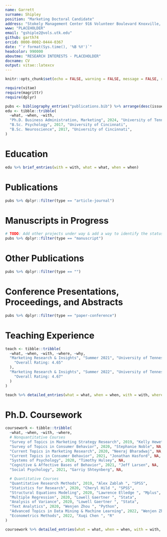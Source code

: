 ```yaml
---
name: Garrett
surname: Shipley
position: "Marketing Doctoral Candidate"
address: "Stokely Management Center 916 Volunteer Boulevard Knoxville, TN 37966-0530"
www: "PLACEHOLDER"
email: "gshiple2@vols.utk.edu"
github: garth74
orcid: 0000-0002-0444-0367
date: "`r format(Sys.time(), '%B %Y')`"
headcolor: 990000
aboutme: "RESEARCH INTERESTS - PLACEHOLDER"
docname: CV
output: vitae::latexcv
---
```


```r
knitr::opts_chunk$set(echo = FALSE, warning = FALSE, message = FALSE, root.dir = ".")

require(vitae)
require(magrittr)
require(dplyr)

pubs <- bibliography_entries("publications.bib") %>% arrange(desc(issued))
edu <- tibble::tribble(
  ~what, ~when, ~with,
  "Ph.D. Business Administration, Marketing", 2024, "University of Tennessee - Knoxville", # nolint
  "B.Sc. Psychology", 2017, "University of Cincinnati",
  "B.Sc. Neuroscience", 2017, "University of Cincinnati",
)
```

# Education

```r
edu %>% brief_entries(with = with, what = what, when = when)
```

# Publications

```r
pubs %>% dplyr::filter(type == "article-journal")
```

# Manuscripts in Progress

```r
# TODO: Add other projects under way & add a way to identify the status of the project (i.e., data collection phase, writing, etc.)
pubs %>% dplyr::filter(type == "manuscript")
```

# Other Publications

```r
pubs %>% dplyr::filter(type == "")
```

# Conference Presentations, Proceedings, and Abstracts

```r
pubs %>% dplyr::filter(type == "paper-conference")
```

\newpage

# Teaching Experience

```r
teach <- tibble::tribble(
  ~what, ~when, ~with, ~where, ~why,
  "Marketing Research & Insights", "Summer 2021", "University of Tennessee - Knoxville", NA, list(
    "Overall Rating: 4.65"
  ),
  "Marketing Research & Insights", "Summer 2022", "University of Tennessee - Knoxville", NA, list(
    "Overall Rating: 4.67"
  )
)

teach %>% detailed_entries(what = what, when = when, with = with, where = where, why = why)
```

\newpage

# Ph.D. Coursework

```r
coursework <- tibble::tribble(
  ~what, ~when, ~with, ~where,
  # Nonquantitative Courses
  "Survey of Topics in Marketing Strategy Research", 2019, "Kelly Hewett", NA,
  "Survey of Topics in Consumer Behavior", 2020, "Stephanie Noble", NA,
  "Current Topics in Marketing Research", 2020, "Neeraj Bharadwaj", NA,
  "Current Topics in Consumer Behavior", 2021, "Jonathan Hasford", NA,
  "Systems of Psychology", 2020, "Timothy Hulsey", NA,
  "Cognitive & Affective Bases of Behavior", 2021, "Jeff Larsen", NA,
  "Social Psychology", 2021, "Garriy Shteynberg", NA,

  # Quantitative Courses
  "Quantitative Research Methods", 2019, "Alex Zablah ", "SPSS",
  "Statistics for Research", 2020, "Cheryl Hild ", "SPSS",
  "Structural Equations Modeling", 2020, "Lawrence Elledge ", "Mplus",
  "Multiple Regression", 2020, "Lowell Gaertner ", "Stata",
  "Analysis of Variance", 2020, "Lowell Gaertner ", "Stata",
  "Text Analytics", 2020, "Wenjen Zhou ", "Python",
  "Advanced Topics in Data Mining & Machine Learning", 2022, "Wenjen Zhou ", "Python",
  "Econometrics Methods", 2022, "Xuqi Chen ", "R"
)

coursework %>% detailed_entries(what = what, when = when, with = with, where = where)
```